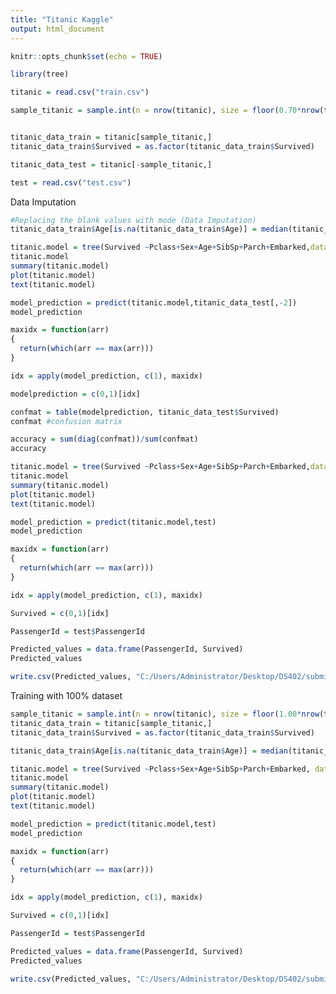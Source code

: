 ---
title: "Titanic Kaggle"
output: html_document
---

```{r setup, include=FALSE}
knitr::opts_chunk$set(echo = TRUE)
```


```{r}
library(tree)

```

```{r}
titanic = read.csv("train.csv")
```


```{r}
sample_titanic = sample.int(n = nrow(titanic), size = floor(0.70*nrow(titanic)), replace = F)


titanic_data_train = titanic[sample_titanic,]
titanic_data_train$Survived = as.factor(titanic_data_train$Survived)

titanic_data_test = titanic[-sample_titanic,]

```

```{r}
test = read.csv("test.csv")
```

Data Imputation
```{r}
#Replacing the blank values with mode (Data Imputation)
titanic_data_train$Age[is.na(titanic_data_train$Age)] = median(titanic_data_train$Age, na.rm = TRUE)
```

```{r}
titanic.model = tree(Survived ~Pclass+Sex+Age+SibSp+Parch+Embarked,data = titanic_data_train)
titanic.model
summary(titanic.model)
plot(titanic.model)
text(titanic.model)

model_prediction = predict(titanic.model,titanic_data_test[,-2])
model_prediction

maxidx = function(arr)
{
  return(which(arr == max(arr)))
}

idx = apply(model_prediction, c(1), maxidx)

modelprediction = c(0,1)[idx]

confmat = table(modelprediction, titanic_data_test$Survived)
confmat #confusion matrix

accuracy = sum(diag(confmat))/sum(confmat)
accuracy

```

```{r}

titanic.model = tree(Survived ~Pclass+Sex+Age+SibSp+Parch+Embarked,data = titanic_data_train)
titanic.model
summary(titanic.model)
plot(titanic.model)
text(titanic.model)

model_prediction = predict(titanic.model,test)
model_prediction

maxidx = function(arr)
{
  return(which(arr == max(arr)))
}

idx = apply(model_prediction, c(1), maxidx)

Survived = c(0,1)[idx]

PassengerId = test$PassengerId

Predicted_values = data.frame(PassengerId, Survived)
Predicted_values

write.csv(Predicted_values, "C:/Users/Administrator/Desktop/DS402/submission3.csv" , row.names = F)

```

Training with 100% dataset
```{r}
sample_titanic = sample.int(n = nrow(titanic), size = floor(1.00*nrow(titanic)), replace = F)
titanic_data_train = titanic[sample_titanic,]
titanic_data_train$Survived = as.factor(titanic_data_train$Survived)

titanic_data_train$Age[is.na(titanic_data_train$Age)] = median(titanic_data_train$Age, na.rm = TRUE)

titanic.model = tree(Survived ~Pclass+Sex+Age+SibSp+Parch+Embarked, data = titanic_data_train)
titanic.model
summary(titanic.model)
plot(titanic.model)
text(titanic.model)

model_prediction = predict(titanic.model,test)
model_prediction

maxidx = function(arr)
{
  return(which(arr == max(arr)))
}

idx = apply(model_prediction, c(1), maxidx)

Survived = c(0,1)[idx]

PassengerId = test$PassengerId

Predicted_values = data.frame(PassengerId, Survived)
Predicted_values

write.csv(Predicted_values, "C:/Users/Administrator/Desktop/DS402/submission4.csv" , row.names = F)


```